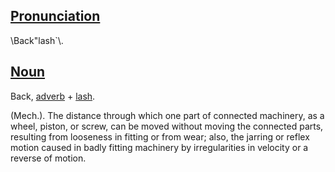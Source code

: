 ==[[Pronunciation]]==
 
\Back"lash`\.

==[[Noun]]==

Back, [[adverb]] + [[lash]].

(Mech.). The distance through which one part of connected machinery, as a wheel, piston, or screw, can be moved without moving the connected parts, resulting from looseness in fitting or from wear; also, the jarring or reflex motion caused in badly fitting machinery by irregularities in velocity or a reverse of motion.